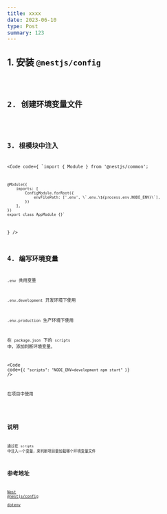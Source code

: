 ```yaml
---
title: xxxx
date: 2023-06-10
type: Post
summary: 123
---
```



## 1. 安装 `@nestjs/config`

<Code code="npm i --save @nestjs/config" />

## 2. 创建环境变量文件

<Code code="touch .env .env.development .env.production" />

## 3. 根模块中注入

<Code code={
    `import { Module } from '@nestjs/common';

    @Module({
        imports: [
            ConfigModule.forRoot({
                envFilePath: ['.env', \`.env.\${process.env.NODE_ENV}\`],
            })
        ],
    })
    export class AppModule {}`

} />

## 4. 编写环境变量

`.env` 共用变量

`.env.development` 开发环境下使用

`.env.production` 生产环境下使用

在 `package.json` 下的 `scripts` 中，添加判断环境变量。

<Code
  code={`{
    "scripts": "NODE_ENV=development npm start"
}`}
/>


在项目中使用

<Code code="process.env.[VAR]" />

## 说明

通过在 `scripts` 中注入一个变量，来判断项目要加载哪个环境变量文件

## 参考地址

[Nest @nestjs/config](https://docs.nestjs.com/techniques/configuration#custom-env-file-path)  
[dotenv](https://github.com/motdotla/dotenv)
